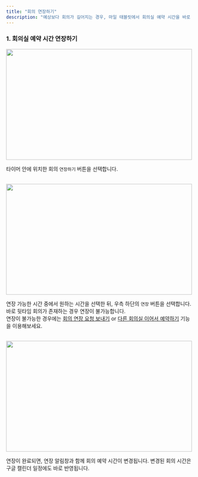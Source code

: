 ```yaml
---
title: "회의 연장하기"
description: "예상보다 회의가 길어지는 경우, 마일 태블릿에서 회의실 예약 시간을 바로 연장할 수 있습니다."
---
```


### 1. 회의실 예약 시간 연장하기

<Frame>
    <img src="/images/tablet/meeting-extend/extend/img1.png" width="100%" height="300" />
</Frame>

타이머 안에 위치한 회의 `연장하기` 버튼을 선택합니다.

<br />

<Frame>
    <img src="/images/tablet/meeting-extend/extend/img2.png" width="100%" height="300" />
</Frame>

연장 가능한 시간 중에서 원하는 시간을 선택한 뒤, 우측 하단의 `연장` 버튼을 선택합니다.
<Info>
    바로 뒷타임 회의가 존재하는 경우 연장이 불가능합니다.<br />연장이 불가능한 경우에는 [회의 연장 요청 보내기](https://mile.mintlify.app/tablet/meeting-extend/request-extend) or [다른 회의실 이어서 예약하기](https://mile.mintlify.app/tablet/book/next) 기능을 이용해보세요.
</Info>

<br />

<Frame>
    <img src="/images/tablet/meeting-extend/extend/img3.png" width="100%" height="300" />
</Frame>

연장이 완료되면, 연장 알림창과 함께 회의 예약 시간이 변경됩니다.
<Info>
    변경된 회의 시간은 구글 캘린더 일정에도 바로 반영됩니다.
</Info>